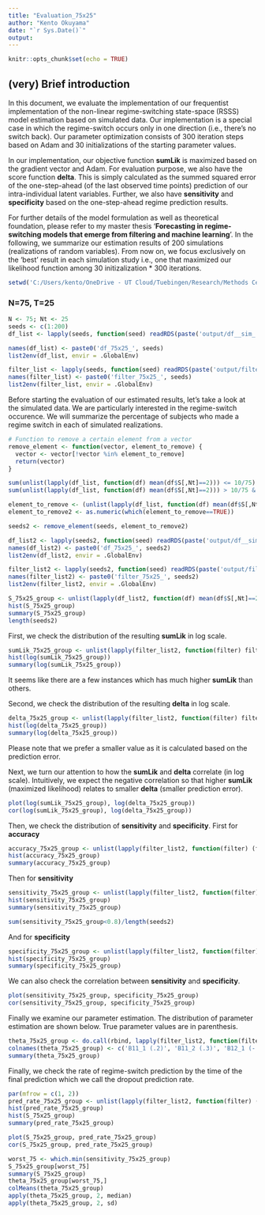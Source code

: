 ```yaml
---
title: "Evaluation_75x25"
author: "Kento Okuyama"
date: "`r Sys.Date()`"
output:
---
```


```r
knitr::opts_chunk$set(echo = TRUE)
```

## (very) Brief introduction

In this document, we evaluate the implementation of our frequentist implementation of the non-linear regime-switching state-space (RSSS) model estimation based on simulated data. Our implementation is a special case in which the regime-switch occurs only in one direction (i.e., there's no switch back). Our parameter optimization consists of 300 iteration steps based on Adam and  30 initializations of the starting parameter values.

In our implementation, our objective function **sumLik** is maximized based on the gradient vector and Adam. For evaluation purpose, we also have the score function **delta**. This is simply calculated as the summed squared error of the one-step-ahead (of the last observed time points) prediction of our intra-individual latent variables. Further, we also have **sensitivity** and **specificity** based on the one-step-ahead regime prediction results. 

For further details of the model formulation as well as theoretical foundation, please refer to my master thesis '**Forecasting in regime-switching models that emerge from filtering and machine learning**'. In the following, we summarize our estimation results of 200 simulations (realizations of random variables). From now on, we focus exclusively on the 'best' result in each simulation study i.e., one that maximized our likelihood function among 30 initizalization * 300 iterations. 

```r
setwd('C:/Users/kento/OneDrive - UT Cloud/Tuebingen/Research/Methods Center/Regime_Switching/Simulation/20240602')
```

### N=75, T=25
```r
N <- 75; Nt <- 25
seeds <- c(1:200)
df_list <- lapply(seeds, function(seed) readRDS(paste('output/df__sim_', seed, '_N_', N, '_T_', Nt, '_O1_6_O2_3_L1_2.RDS', sep='')))

names(df_list) <- paste0('df_75x25_', seeds)
list2env(df_list, envir = .GlobalEnv)

filter_list <- lapply(seeds, function(seed) readRDS(paste('output/filter__sim_', seed, '_N_', N, '_T_', Nt, '_O1_6_O2_3_L1_2.RDS', sep='')))
names(filter_list) <- paste0('filter_75x25_', seeds)
list2env(filter_list, envir = .GlobalEnv)
```



Before starting the evaluation of our estimated results, let's take a look at the simulated data. We are particularly interested in the regime-switch occurence. We will summarize the percentage of subjects who made a regime switch in each of simulated realizations.

```r
# Function to remove a certain element from a vector
remove_element <- function(vector, element_to_remove) {
  vector <- vector[!vector %in% element_to_remove]
  return(vector)
}

sum(unlist(lapply(df_list, function(df) mean(df$S[,Nt]==2))) <= 10/75)
sum(unlist(lapply(df_list, function(df) mean(df$S[,Nt]==2))) > 10/75 & unlist(lapply(filter_list, function(filter) (filter$output_best$TP + filter$output_best$FP) / N) < 0.15))

element_to_remove <- (unlist(lapply(df_list, function(df) mean(df$S[,Nt]==2))) <= 10/75 * (75/8) * (8/75) + unlist(lapply(filter_list, function(filter) (filter$output_best$TP + filter$output_best$FP) / N) < 0.15)) > 0
element_to_remove2 <- as.numeric(which(element_to_remove==TRUE))

seeds2 <- remove_element(seeds, element_to_remove2)

df_list2 <- lapply(seeds2, function(seed) readRDS(paste('output/df__sim_', seed, '_N_', N, '_T_', Nt, '_O1_6_O2_3_L1_2.RDS', sep='')))
names(df_list2) <- paste0('df_75x25_', seeds2)
list2env(df_list2, envir = .GlobalEnv)

filter_list2 <- lapply(seeds2, function(seed) readRDS(paste('output/filter__sim_', seed, '_N_', N, '_T_', Nt, '_O1_6_O2_3_L1_2.RDS', sep='')))
names(filter_list2) <- paste0('filter_75x25_', seeds2)
list2env(filter_list2, envir = .GlobalEnv)

S_75x25_group <- unlist(lapply(df_list2, function(df) mean(df$S[,Nt]==2)))
hist(S_75x25_group)
summary(S_75x25_group)
length(seeds2)
```

First, we check the distribution of the resulting **sumLik** in log scale.

```r
sumLik_75x25_group <- unlist(lapply(filter_list2, function(filter) filter$sumLik_best_NT))
hist(log(sumLik_75x25_group))
summary(log(sumLik_75x25_group))
```
It seems like there are a few instances which has much higher **sumLik** than others.

Second, we check the distribution of the resulting **delta** in log scale.

```r
delta_75x25_group <- unlist(lapply(filter_list2, function(filter) filter$delta_N))
hist(log(delta_75x25_group))
summary(log(delta_75x25_group))
```

Please note that we prefer a smaller value as it is calculated based on the prediction error.

Next, we turn our attention to how the **sumLik** and **delta** correlate (in log scale). Intuitively, we expect the negative correlation so that higher **sumLik** (maximized likelihood) relates to smaller **delta** (smaller prediction error).

```r
plot(log(sumLik_75x25_group), log(delta_75x25_group))
cor(log(sumLik_75x25_group), log(delta_75x25_group))
```

Then, we check the distribution of **sensitivity** and **specificity**. First for **accuracy**
```r
accuracy_75x25_group <- unlist(lapply(filter_list2, function(filter) (filter$output_best$TP + filter$output_best$TN) / N))
hist(accuracy_75x25_group)
summary(accuracy_75x25_group)
```

Then for **sensitivity**
```r
sensitivity_75x25_group <- unlist(lapply(filter_list2, function(filter) filter$output_best$sensitivity))
hist(sensitivity_75x25_group)
summary(sensitivity_75x25_group)
```

```r
sum(sensitivity_75x25_group<0.8)/length(seeds2)
```
And for **specificity**

```r
specificity_75x25_group <- unlist(lapply(filter_list2, function(filter) filter$output_best$specificity))
hist(specificity_75x25_group)
summary(specificity_75x25_group)
```

We can also check the correlation between **sensitivity** and **specificity**.

```r
plot(sensitivity_75x25_group, specificity_75x25_group)
cor(sensitivity_75x25_group, specificity_75x25_group)
```

Finally we examine our parameter estimation. The distribution of parameter estimation are shown below. True parameter values are in parenthesis.

```r
theta_75x25_group <- do.call(rbind, lapply(filter_list2, function(filter) filter$theta_best))
colnames(theta_75x25_group) <- c('B11_1 (.2)', 'B11_2 (.3)', 'B12_1 (-.1)', 'B12_2 (-.2)', 'B21d_1 (.8)', 'B21d_2 (.8)', 'B22d_1 (.4)', 'B22d_2 (.4)', 'B31_1 (.1)', 'B31_2 (.1)', 'B32_1 (-.1)', 'B32_2 (-.1)', 'Lmdd_1 (1)', 'Lmdd_2 (0)', 'Lmdd_3 (.4)', 'Lmdd_4 (0)', 'Lmdd_5 (.8)', 'Lmdd_6 (0)', 'Lmdd_7 (0)', 'Lmdd_8 (1)', 'Lmdd_9 (0)', 'Lmdd_10 (.5)', 'Lmdd_11 (0)', 'Lmdd_12 (1.2)', 'Qd_1 (.2)', 'Qd_2 (.2)', 'Rd_1 (.3)', 'Rd_2 (.3)', 'Rd_3 (.3)', 'Rd_4 (.3)', 'Rd_5 (.3)', 'Rd_6 (.3)', 'gamma1 (3.5)', 'gamma2_1 (1)', 'gamma2_2 (1)')
summary(theta_75x25_group)
```

Finally, we check the rate of regime-switch prediction by the time of the final prediction which we call the dropout prediction rate.

```r
par(mfrow = c(1, 2))
pred_rate_75x25_group <- unlist(lapply(filter_list2, function(filter) (filter$output_best$TP + filter$output_best$FP) / N))
hist(pred_rate_75x25_group)
hist(S_75x25_group)
summary(pred_rate_75x25_group)
```

```r
plot(S_75x25_group, pred_rate_75x25_group)
cor(S_75x25_group, pred_rate_75x25_group)
```

```r
worst_75 <- which.min(sensitivity_75x25_group)
S_75x25_group[worst_75]
summary(S_75x25_group)
theta_75x25_group[worst_75,]
colMeans(theta_75x25_group)
apply(theta_75x25_group, 2, median)
apply(theta_75x25_group, 2, sd)
```